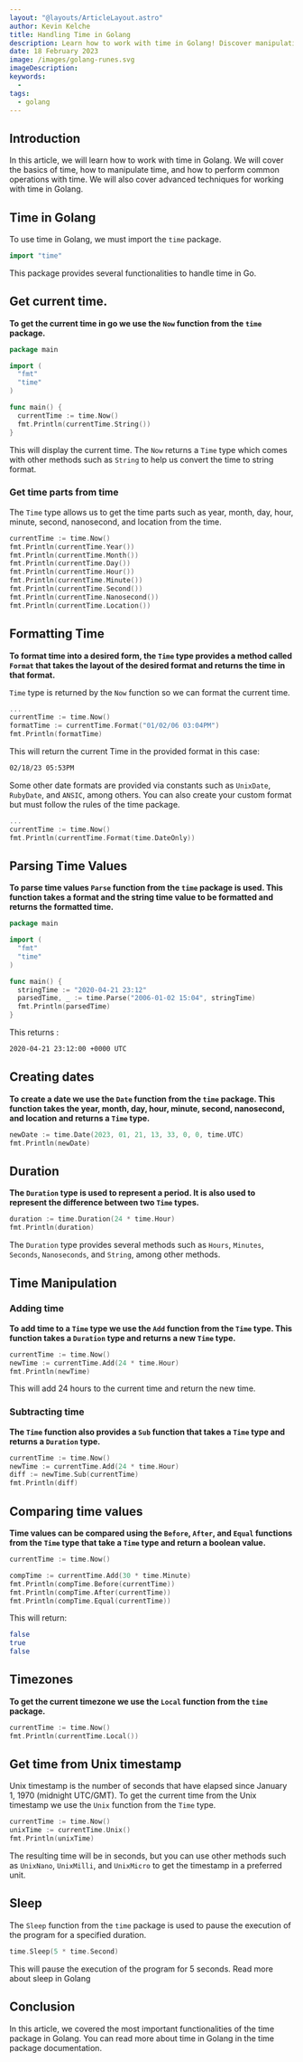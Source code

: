 ```yaml
---
layout: "@layouts/ArticleLayout.astro"
author: Kevin Kelche
title: Handling Time in Golang
description: Learn how to work with time in Golang! Discover manipulation, common operations, and advanced techniques in this comprehensive guide.
date: 18 February 2023
image: /images/golang-runes.svg
imageDescription:
keywords:
  -
tags:
  - golang
---
```



## Introduction

In this article, we will learn how to work with time in Golang. We will cover the basics of time, how to manipulate time, and how to perform common operations with time. We will also cover advanced techniques for working with time in Golang.

## Time in Golang

To use time in Golang, we must import the `time` package.

```go
import "time"
```

This package provides several functionalities to handle time in Go.

## Get current time.

**To get the current time in go we use the `Now` function from the `time` package.**

```go title="main.go"
package main

import (
  "fmt"
  "time"
)

func main() {
  currentTime := time.Now()
  fmt.Println(currentTime.String())
}
```

This will display the current time. The `Now` returns a `Time` type which comes with other methods such as `String` to help us convert the time to string format.

### Get time parts from time

The `Time` type allows us to get the time parts such as year, month, day, hour, minute, second, nanosecond, and location from the time.

```go
currentTime := time.Now()
fmt.Println(currentTime.Year())
fmt.Println(currentTime.Month())
fmt.Println(currentTime.Day())
fmt.Println(currentTime.Hour())
fmt.Println(currentTime.Minute())
fmt.Println(currentTime.Second())
fmt.Println(currentTime.Nanosecond())
fmt.Println(currentTime.Location())
```

## Formatting Time

**To format time into a desired form, the `Time` type provides a method called `Format` that takes the layout of the desired format and returns the time in that format.**

`Time` type is returned by the `Now` function so we can format the current time.

```go
...
currentTime := time.Now()
formatTime := currentTime.Format("01/02/06 03:04PM")
fmt.Println(formatTime)
```

This will return the current Time in the provided format in this case:

```bash title="output"
02/18/23 05:53PM
```

Some other date formats are provided via constants such as `UnixDate`, `RubyDate`, and `ANSIC`, among others. You can also create your custom format but must follow the rules of the <Link url="https://pkg.go.dev/time#pkg-constants"> time </Link> package.

```go
...
currentTime := time.Now()
fmt.Println(currentTime.Format(time.DateOnly))
```

## Parsing Time Values

**To parse time values `Parse` function from the `time` package is used. This function takes a format and the string time value to be formatted and returns the formatted time.**

```go title="main.go"
package main

import (
  "fmt"
  "time"
)

func main() {
  stringTime := "2020-04-21 23:12"
  parsedTime, _ := time.Parse("2006-01-02 15:04", stringTime)
  fmt.Println(parsedTime)
}
```

This returns :

```bash title="output
2020-04-21 23:12:00 +0000 UTC
```

## Creating dates

**To create a date we use the `Date` function from the `time` package. This function takes the year, month, day, hour, minute, second, nanosecond, and location and returns a `Time` type.**

```go
newDate := time.Date(2023, 01, 21, 13, 33, 0, 0, time.UTC)
fmt.Println(newDate)
```

## Duration

**The `Duration` type is used to represent a period. It is also used to represent the difference between two `Time` types.**

```go
duration := time.Duration(24 * time.Hour)
fmt.Println(duration)
```

The `Duration` type provides several methods such as `Hours`, `Minutes`, `Seconds`, `Nanoseconds`, and `String`, among other methods.

## Time Manipulation

### Adding time

**To add time to a `Time` type we use the `Add` function from the `Time` type. This function takes a `Duration` type and returns a new `Time` type.**

```go
currentTime := time.Now()
newTime := currentTime.Add(24 * time.Hour)
fmt.Println(newTime)
```

This will add 24 hours to the current time and return the new time.

### Subtracting time

**The `Time` function also provides a `Sub` function that takes a `Time` type and returns a `Duration` type.**

```go
currentTime := time.Now()
newTime := currentTime.Add(24 * time.Hour)
diff := newTime.Sub(currentTime)
fmt.Println(diff)
```

## Comparing time values

**Time values can be compared using the `Before`, `After`, and `Equal` functions from the `Time` type that take a `Time` type and return a boolean value.**

```go
currentTime := time.Now()

compTime := currentTime.Add(30 * time.Minute)
fmt.Println(compTime.Before(currentTime))
fmt.Println(compTime.After(currentTime))
fmt.Println(compTime.Equal(currentTime))
```

This will return:

```bash title="Output"
false
true
false
```

## Timezones

**To get the current timezone we use the `Local` function from the `time` package.**

```go
currentTime := time.Now()
fmt.Println(currentTime.Local())
```

## Get time from Unix timestamp

Unix timestamp is the number of seconds that have elapsed since January 1, 1970 (midnight UTC/GMT). To get the current time from the Unix timestamp we use the `Unix` function from the `Time` type.

```go
currentTime := time.Now()
unixTime := currentTime.Unix()
fmt.Println(unixTime)
```

The resulting time will be in seconds, but you can use other methods such as `UnixNano`, `UnixMilli`, and `UnixMicro` to get the timestamp in a preferred unit.

## Sleep

The `Sleep` function from the `time` package is used to pause the execution of the program for a specified duration.

```go
time.Sleep(5 * time.Second)
```

This will pause the execution of the program for 5 seconds.<Link url="/blog/go/how-to-sleep-in-golang/">
Read more about sleep in Golang</Link>

## Conclusion

In this article, we covered the most important functionalities of the time package in Golang. You can read more about time in Golang in the <Link url="https://pkg.go.dev/time"> time </Link> package documentation.
